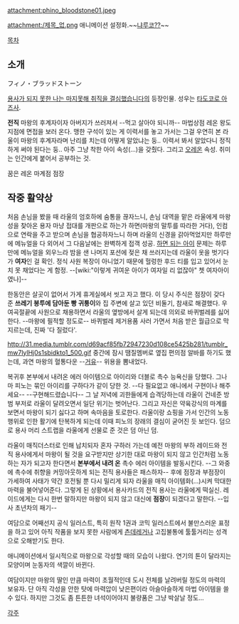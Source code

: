 attachment:phino_bloodstone01.jpeg 

attachment:/제목_없.png
애니메이션 설정화.~~[[냐루코|냐루코??]]~~

[[목차]]

== 소개 ==
フィノ・ブラッドストーン

[[용사가 되지 못한 나는 마지못해 취직을 결심했습니다]]의 등장인물. 성우는 [[타도코로 아즈사]].

'''전직''' 마왕의 후계자이자 아버지가 쓰러져서 --먹고 살아야 되니까-- 마법상점 레온 왕도지점에 면접을 보러 온다. 맹한 구석이 있는 게 이력서를 놓고 가서는 그걸 우연히 본 라울이 마왕의 후계자라며 난리를 치는데 어떻게 알았냐는 둥.. 이력서 봐서 알았다니 정직하게 써야 된다는 둥.. 아주 그냥 착한 아이 속성(...)을 갖췄다. 그리고 [[오레온]] 속성. 취미는 인간에게 붙어서 공부하는 것.

꿈은 레온 마계점 점장

== 작중 활약상 ==
처음 손님을 봤을 때 라울의 엄호하에 숨통을 끊자느니, 손님 대역을 맡은 라울에게 마왕성을 찾아온 용자 마냥 접대를 개판으로 하는가 하면(마왕의 말투를 따라한 거다), 인컴으로 연락을 주고 받으며 손님을 협공하자느니 하며 라울의 신경을 갉아먹었지만 하루만에 메뉴얼을 다 외어서 그 다음날에는 완벽하게 접객 성공. [[하면 되는 아이]] 문제는 하루만에 메뉴얼을 외우느라 밤을 샌 나머지 포션에 젖은 채 쓰러지는데 라울이 옷을 벗기다가 '''여자'''인 걸 확인. 정식 사원 복장이 아니었기 때문에 헐렁한 후드 티를 입고 있어서 눈치 못 채었다는 게 함정. --[wiki:"이렇게 귀여운 아이가 여자일 리 없잖아" 쳇 여자아이였나]--

한동안은 살곳이 없어서 가게 휴게실에서 씻고 자고 했다. 이 당시 주식은 점장이 갖다 준 '''쓰레기 봉투에 담아둔 빵 귀퉁이'''와 집 주변에 살고 있던 비둘기, 참새로 해결했다. 우여곡절끝에 사원으로 채용하면서 라울의 옆방에서 살게 되는데 의외로 바퀴벌레를 싫어한다. --마왕에 필적할 정도로-- 바퀴벌레 제거용품 사러 가면서 처음 받은 월급으로 막 지르는데, 진짜 '다 질렀다'.

http://31.media.tumblr.com/d69acf85fb72947230d108ce5425b281/tumblr_mw7lylHj0s1sbidkto1_500.gif
중간에 잠시 땜질멤버로 옆집 편의점 알바를 하기도 했는데, 과연 마왕의 혈통다운 --[[거유]]-- 위용을 뽐내었다.

복귀후 본부에서 내려온 에러 아이템으로 아이리와 더블로 촉수 능욕신을 당했다. 그나마 피노는 묶인 아이리를 구하다가 같이 당한 것. --다 필요없고 애니에서 구현이나 해주세요-- --구현해드렸습니다-- 그 날 저녁에 괴한들에게 습격당하는데 라울이 건네준 방범 부저로 라울이 달려오면서 일단 위기는 벗어난다. 그리고 자신은 약육강식의 마계를 보면서 마왕이 되기 싫다고 하며 속마음을 토로한다. 라울이랑 쇼핑을 가서 인간의 노동 행위로 인한 활기에 탄복하게 되는데 이때 피노의 장래의 결심이 굳어진 듯 보인다. 덤으로 용사 머리 스트랩을 라울에게 선물로 준 것은 덤 아닌 덤.

라울이 매직더스터로 인해 납치되자 혼자 구하러 가는데 예전 마왕의 부하 레이드와 전직 용사에게서 마왕이 될 것을 요구받지만 상기한 대로 마왕이 되지 않고 인간처럼 노동하는 자가 되고자 한다면서 '''본부에서 내려 온''' 촉수 에러 아이템을 발동시킨다. --그 와중에 촉수에 취향을 커밍아웃하게 되는 전직 용사들은 패스하자-- 후에 점장과 부점장이 가세하여 사태가 약간 호전될 뿐 다시 밀리게 되자 라울을 매직 아이템화(...)시켜 막대한 마력을 불어넣어준다. 그렇게 된 상황에서 용사카드의 전직 용사는 라울에게 떡실신. 레이드에게는 다시 한번 말하지만 마왕이 되지 않고 대신에 '''점장'''이 되겠다고 말한다. --입사 초년차의 패기--

여담으로 어째선지 공식 일러스트, 특히 원작 1권과 코믹 일러스트에서 불만스러운 표정을 하고 있어 아직 작품을 보지 못한 사람에게 [[츤데레]]거나 고집불통에 툴툴거리는 성격으로 오해받기도 한다. 

애니메이션에서 일시적으로 마왕으로 각성할 때의 모습이 나왔다. 연기의 톤이 달라지는 모양이며 눈동자의 색깔이 바뀐다.

여담이지만 마왕의 딸인 만큼 마력이 초월적인데 도시 전체를 날려버릴 정도의 마력의 보유자. 단 아직 각성을 안한 탓에 마력압이 낮은편이라 아슬아슬하게 마법 아이템을 쓸 수 있다. 하지만 그것도 좀 튼튼한 녀석이어야지 불량품은 그냥 박살날 정도...

[[각주]]
